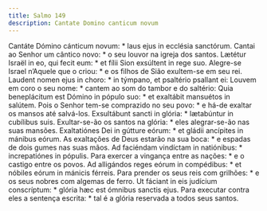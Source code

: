 ```yaml
---
title: Salmo 149
description: Cantate Domino canticum novum
---
```


<div class="side-by-side not-content">
  <span>
    Cantáte Dómino cánticum novum: * laus ejus in ecclésia sanctórum.
  </span>
  <span>
    Cantai ao Senhor um cântico novo: * o seu louvor na igreja dos santos.
  </span>
  <span>
    Lætétur Israël in eo, qui fecit eum: * et fílii Sion exsúltent in rege suo.
  </span>
  <span>
    Alegre-se Israel n’Aquele que o criou: * e os filhos de Sião exultem-se em
    seu rei.
  </span>
  <span>
    Laudent nomen ejus in choro: * in týmpano, et psaltério psallant ei:
  </span>
  <span>
    Louvem em coro o seu nome: * cantem ao som do tambor e do saltério:
  </span>
  <span>
    Quia beneplácitum est Dómino in pópulo suo: * et exaltábit mansuétos in
    salútem.
  </span>
  <span>
    Pois o Senhor tem-se comprazido no seu povo: * e há-de exaltar os mansos até
    salvá-los.
  </span>
  <span>
    Exsultábunt sancti in glória: * lætabúntur in cubílibus suis.
  </span>
  <span>
    Exultar-se-ão os santos na glória: * eles alegrar-se-ão nas suas mansões.
  </span>
  <span>
    Exaltatiónes Dei in gútture eórum: * et gládii ancípites in mánibus eórum.
  </span>
  <span>
    As exaltações de Deus estarão na sua boca: * e espadas de dois gumes nas
    suas mãos.
  </span>
  <span>
    Ad faciéndam vindíctam in natiónibus: * increpatiónes in pópulis.
  </span>
  <span>
    Para exercer a vingança entre as nações: * e o castigo entre os povos.
  </span>
  <span>
    Ad alligándos reges eórum in compédibus: * et nóbiles eórum in mánicis
    férreis.
  </span>
  <span>
    Para prender os seus reis com grilhões: * e os seus nobres com algemas de
    ferro.
  </span>
  <span>
    Ut fáciant in eis judícium conscríptum: * glória hæc est ómnibus sanctis
    ejus.
  </span>
  <span>
    Para executar contra eles a sentença escrita: * tal é a glória reservada a
    todos seus santos.
  </span>
</div>
